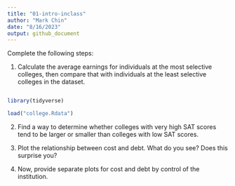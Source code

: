 ```yaml
---
title: "01-intro-inclass"
author: "Mark Chin"
date: "8/16/2023"
output: github_document
---
```

 
 Complete the following steps:

1. Calculate the average earnings for individuals at the most selective colleges, then compare that with individuals at the least selective colleges in the dataset. 
```r

```



```r
library(tidyverse)

load("college.Rdata")


```


2. Find a way to determine whether colleges with very high SAT scores tend to be larger or smaller than colleges with low SAT scores. 

3. Plot the relationship between cost and debt. What do you see? Does this surprise you?

4. Now, provide separate plots for cost and debt by control of the institution. 


